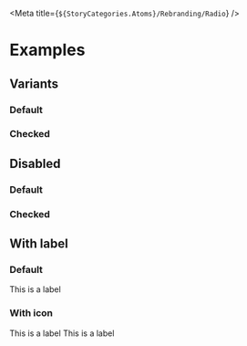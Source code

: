 
<Meta title={`${StoryCategories.Atoms}/Rebranding/Radio`} />

<RadioDocs />

# Examples

## Variants

### Default

<Canvas>
	<form class='flex gap-2'>
		<p-radio
			value='a'
			name='test'
		/>
		<p-radio
			value='b'
			name='test'
		/>
	</form>
</Canvas>

### Checked

<Canvas>
	<p-radio checked />
</Canvas>

## Disabled

### Default

<Canvas>
	<p-radio disabled />
</Canvas>

### Checked

<Canvas>
	<p-radio
		disabled
		checked
	/>
</Canvas>

## With label

### Default

<Canvas>
	<p-radio>This is a label</p-radio>
</Canvas>

### With icon

<Canvas>
	<form class='flex gap-2'>
		<p-radio
			name='test'
			value='user'
		>
			<p-icon variant='user' />
			<span>This is a label</span>
		</p-radio>
		<p-radio
			name='test'
			value='users'
		>
			<p-icon variant='users' />
			<span>This is a label</span>
		</p-radio>
	</form>
</Canvas>
